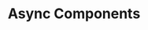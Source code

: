 ---
id: "q_vue_hard_012"
questionType: "MULTIPLE_CHOICE"
title: "Async Components"
description: "Which syntax defines an async component in Vue?"
difficulty: "HARD"
category: "Vue"
options:
  - "defineAsyncComponent(() => import('./MyComp.vue'))"
  - "Vue.async(() => './MyComp.vue')"
  - "createAsync(() => import('./MyComp.vue'))"
  - "loadComponent('./MyComp.vue')"
correctAnswer: 0
---